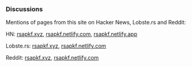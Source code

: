 <SEO title="Discussions" />

### Discussions

Mentions of pages from this site on Hacker News, Lobste.rs and Reddit:

HN: [rsapkf.xyz](https://news.ycombinator.com/from?site=rsapkf.xyz), [rsapkf.netlify.com](https://news.ycombinator.com/from?site=rsapkf.netlify.com), [rsapkf.netlify.app](https://news.ycombinator.com/from?site=rsapkf.netlify.app)

Lobste.rs: [rsapkf.xyz](https://lobste.rs/domain/rsapkf.xyz), [rsapkf.netlify.com](https://lobste.rs/domain/rsapkf.netlify.com)

Reddit: [rsapkf.xyz](https://old.reddit.com/search?q=site:rsapkf.xyz), [rsapkf.netlify.com](https://old.reddit.com/search?q=site:rsapkf.netlify.com)
